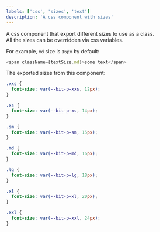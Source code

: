 ```yaml
---
labels: ['css', 'sizes', 'text']
description: 'A css component with sizes'
---
```



A css component that export different sizes to use as a class.  
All the sizes can be overridden via css variables.

For example, `md` size is `16px` by default:

```js live=true
<span className={textSize.md}>some text</span>
```

The exported sizes from this component:

```css
.xxs {
  font-size: var(--bit-p-xxs, 12px);
}

.xs {
  font-size: var(--bit-p-xs, 14px);
}

.sm {
  font-size: var(--bit-p-sm, 15px);
}

.md {
  font-size: var(--bit-p-md, 16px);
}

.lg {
  font-size: var(--bit-p-lg, 18px);
}

.xl {
  font-size: var(--bit-p-xl, 20px);
}

.xxl {
  font-size: var(--bit-p-xxl, 24px);
}
```
